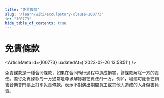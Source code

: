 ```yaml
---
title: "免責條款"
slug: "/learn/wiki/exculpatory-clause-100773"
id: "100773"
hide_table_of_contents: true
---
```



# 免責條款

<ArticleMeta id={100773} updatedAt={'2023-09-26 13:58:51'} />
<div className='border-solid border-b border-t-0 my-4 border-[var(--ifm-color-gray-300)]' />

免責條款是一種合同條款，如果在合同執行過程中造成損害，該條款解除一方的責任。發行免責條款的一方通常是尋求解除潛在責任的一方。例如，場館可能會在銷售音樂會門票上打印免責條款，表示不對演出期間員工或其他人造成的人身傷害負責。

